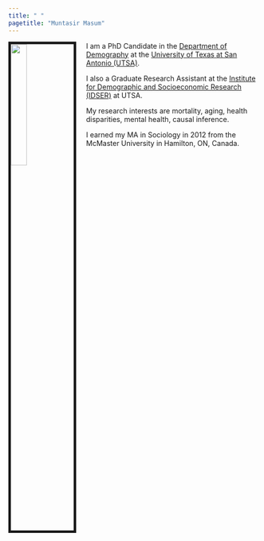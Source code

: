 ```yaml
---
title: " "
pagetitle: "Muntasir Masum"
---
```


<link rel="stylesheet" href="styles.css" type="text/css">
<link rel="stylesheet" href="academicicons/css/academicons.min.css"/>

<img src="images/muntasir_masum.jpg" style="width:25%; border:5px solid; margin-right: 20px" align="left">

I am a PhD Candidate in the [Department of Demography](https://hcap.utsa.edu/demography/) at the [University of Texas at San Antonio (UTSA)](https://www.utsa.edu/).

I also a Graduate Research Assistant at the [Institute for Demographic and Socioeconomic Research (IDSER)](https://idser.utsa.edu/) at UTSA. 

My research interests are mortality, aging, health disparities, mental health, causal inference.

I earned my MA in Sociology in 2012 from the McMaster University in Hamilton, ON, Canada.